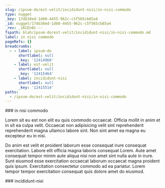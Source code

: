 ```yaml
---
slug: /ipsum-do/est-velit/incididunt-nisi/in-nisi-commodo
type: nugget
_key: 17db38ed-1d60-4455-962c-c5f565cb85a4
_id: nugget/17db38ed-1d60-4455-962c-c5f565cb85a4
_rev: _iKCEn6C---
fspath: blah/ipsum-do/est-velit/incididunt-nisi/in-nisi-commodo.md
label: in nisi commodo
pageRefs: {}
breadcrumbs:
  - - label: ipsum-do
      shortlabel: null
      _key: '12414966'
    - label: est-velit
      shortlabel: null
      _key: '12415464'
    - label: incididunt-nisi
      shortlabel: null
      _key: '12415514'
paths:
  - /ipsum-do/est-velit/incididunt-nisi/in-nisi-commodo
---
```


<NuggetArea>
<Nugget slug="/ipsum-do/est-velit/incididunt-nisi/in-nisi-commodo" type="nugget" _key="17db38ed-1d60-4455-962c-c5f565cb85a4" _id="nugget/17db38ed-1d60-4455-962c-c5f565cb85a4" _rev="_iKCEn6C---" fspath="blah/ipsum-do/est-velit/incididunt-nisi/in-nisi-commodo.md" label="in nisi commodo" paths="/ipsum-do/est-velit/incididunt-nisi/in-nisi-commodo">
<NuggetBody>
### in nisi commodo

Lorem sit eu est non elit eu quis commodo occaecat. Officia mollit in anim et in sit ea culpa velit. Occaecat non adipisicing velit sint reprehenderit reprehenderit magna ullamco labore sint. Non sint amet ea magna eu excepteur eu in nisi.

Do anim est velit et proident laborum esse consequat irure consequat exercitation. Labore elit officia magna laboris consequat Lorem. Aute amet consequat tempor minim aute aliqua nisi non amet sint nulla aute in irure. Sunt eiusmod esse exercitation occaecat laborum occaecat magna proident quis ipsum. Exercitation consectetur commodo ad ea pariatur. Lorem tempor tempor exercitation consequat quis dolore amet do eiusmod.

</NuggetBody>
<Breadcrumbs>
<Crumbs>
<Crumb _key="12414966" label="ipsum-do" /><Crumb _key="12415464" label="est-velit" /><Crumb _key="12415514" label="incididunt-nisi" />
</Crumbs>
</Breadcrumbs>
</Nugget>

<NuggetsInbound>
</NuggetsInbound>
<NuggetsOutbound>
</NuggetsOutbound>
</NuggetArea>
<PassagesInbound>
<Passage direction="inbound" type="passage" _key="12415514" _id="passage/12415514" _rev="_iKCEn6---_" label="incididunt-nisi" passage="incididunt-nisi" fspath="blah/ipsum-do/est-velit/incididunt-nisi" paths="/ipsum-do/est-velit/incididunt-nisi" slug="/ipsum-do/est-velit/incididunt-nisi">
<NuggetBody>
### incididunt-nisi

</NuggetBody>
<Breadcrumbs>
<Crumbs>
<Crumb _key="12414966" label="ipsum-do" /><Crumb _key="12415464" label="est-velit" />
</Crumbs>
</Breadcrumbs>
</Passage>

</PassagesInbound>
<PassagesOutbound>
</PassagesOutbound>